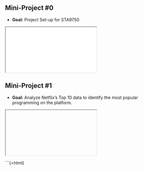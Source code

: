 ## Mini-Project #0 {#mini-project-00}
<div class="project-block fade-section">

- **Goal:** Project Set-up for STA9750  

<div class="mp-embed">
  <iframe
    src="index.html"
    title="Mini-Project 0 Preview"
    loading="lazy"
    referrerpolicy="no-referrer"
    sandbox="allow-same-origin allow-scripts allow-popups allow-forms"
  ></iframe>
</div>

</div>


## Mini-Project #1 {#mini-project-01}
<div class="project-block fade-section">

- **Goal:** Analyze Netflix's Top 10 data to identify the most popular programming on the platform.

<div class="mp-embed">
  <iframe
    src=""
    title="Mini-Project 1 Preview"
    loading="lazy"
    referrerpolicy="no-referrer"
    sandbox="allow-same-origin allow-scripts allow-popups allow-forms"
  ></iframe>
</div>

</div>

<!-- For fade transition -->
```{=html}
<script>
document.addEventListener("DOMContentLoaded", () => {
  const observer = new IntersectionObserver(
    (entries) => {
      entries.forEach(entry => {
        if (entry.isIntersecting) {
          entry.target.classList.add("visible");
        }
        else {
          entry.target.classList.remove("visible");
        }
      });
    },
    { threshold: 0.2 }
  );
  document.querySelectorAll(".fade-section").forEach(el => observer.observe(el));
});
</script>
